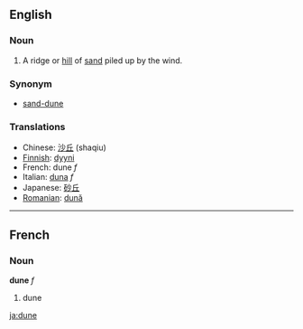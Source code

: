 ==English==
===Noun===

#A ridge or [[hill]] of [[sand]] piled up by the wind.

===Synonym===
*[[sand-dune]]

===Translations===
*Chinese: [[沙丘]] (shaqiu)
*[[Finnish]]: [[dyyni]]
*French: dune ''f''
*Italian: [[duna]] ''f''
*Japanese: [[砂丘]]
*[[Romanian]]: [[dună]]

----

==French==
===Noun===
'''dune''' ''f''

# dune

[[ja:dune]]